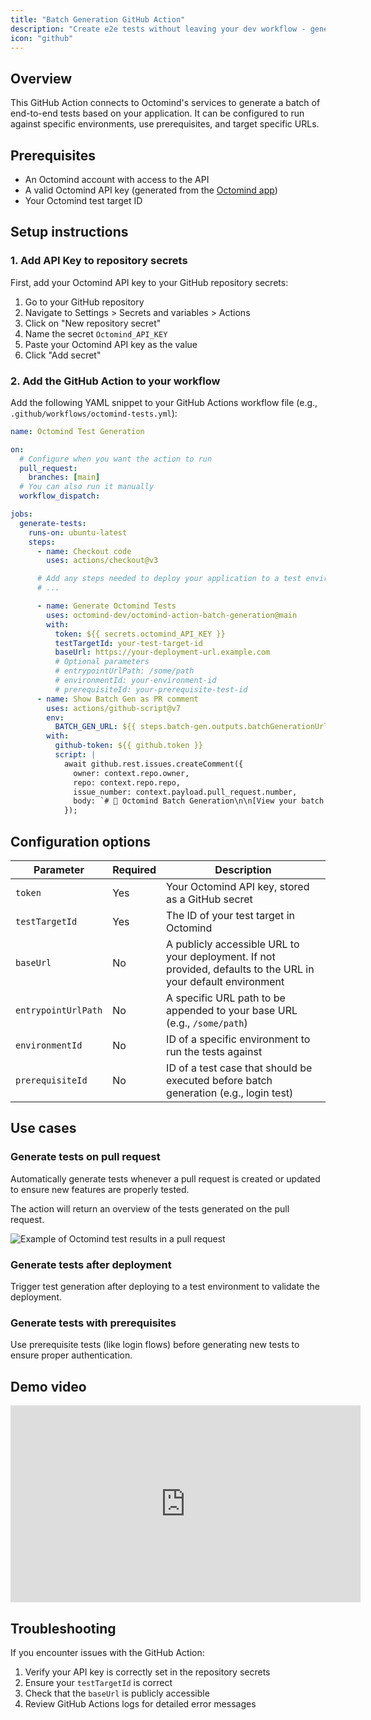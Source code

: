 ```yaml
---
title: "Batch Generation GitHub Action"
description: "Create e2e tests without leaving your dev workflow - generate them from your CI pipeline automatically"
icon: "github"
---
```


## Overview

This GitHub Action connects to Octomind's services to generate a batch of end-to-end tests based on your application. It can be configured to run against specific environments, use prerequisites, and target specific URLs.

## Prerequisites

- An Octomind account with access to the API
- A valid Octomind API key (generated from the [Octomind app](https://app.octomind.dev))
- Your Octomind test target ID

## Setup instructions

### 1. Add API Key to repository secrets

First, add your Octomind API key to your GitHub repository secrets:

1. Go to your GitHub repository
2. Navigate to Settings > Secrets and variables > Actions
3. Click on "New repository secret"
4. Name the secret `Octomind_API_KEY`
5. Paste your Octomind API key as the value
6. Click "Add secret"

### 2. Add the GitHub Action to your workflow

Add the following YAML snippet to your GitHub Actions workflow file (e.g., `.github/workflows/octomind-tests.yml`):

```yml
name: Octomind Test Generation

on:
  # Configure when you want the action to run
  pull_request:
    branches: [main]
  # You can also run it manually
  workflow_dispatch:

jobs:
  generate-tests:
    runs-on: ubuntu-latest
    steps:
      - name: Checkout code
        uses: actions/checkout@v3

      # Add any steps needed to deploy your application to a test environment
      # ...

      - name: Generate Octomind Tests
        uses: octomind-dev/octomind-action-batch-generation@main
        with:
          token: ${{ secrets.octomind_API_KEY }}
          testTargetId: your-test-target-id
          baseUrl: https://your-deployment-url.example.com
          # Optional parameters
          # entrypointUrlPath: /some/path
          # environmentId: your-environment-id
          # prerequisiteId: your-prerequisite-test-id
      - name: Show Batch Gen as PR comment
        uses: actions/github-script@v7
        env:
          BATCH_GEN_URL: ${{ steps.batch-gen.outputs.batchGenerationUrl }}
        with:
          github-token: ${{ github.token }}
          script: |
            await github.rest.issues.createComment({
              owner: context.repo.owner,
              repo: context.repo.repo,
              issue_number: context.payload.pull_request.number,
              body: `# 🐙 Octomind Batch Generation\n\n[View your batch generation results](${process.env.BATCH_GEN_URL})`,
            });
```

## Configuration options

| Parameter           | Required | Description                                                                                                    |
| ------------------- | -------- | -------------------------------------------------------------------------------------------------------------- |
| `token`             | Yes      | Your Octomind API key, stored as a GitHub secret                                                               |
| `testTargetId`      | Yes      | The ID of your test target in Octomind                                                                         |
| `baseUrl`           | No       | A publicly accessible URL to your deployment. If not provided, defaults to the URL in your default environment |
| `entrypointUrlPath` | No       | A specific URL path to be appended to your base URL (e.g., `/some/path`)                                       |
| `environmentId`     | No       | ID of a specific environment to run the tests against                                                          |
| `prerequisiteId`    | No       | ID of a test case that should be executed before batch generation (e.g., login test)                           |

## Use cases

### Generate tests on pull request

Automatically generate tests whenever a pull request is created or updated to ensure new features are properly tested.

The action will return an overview of the tests generated on the pull request.

<Frame caption="Example of Octomind test results in a pull request, screenshot 06/2023">
  <img
    src="/images/integrations/batch-gen-comment.png"
    alt="Example of Octomind test results in a pull request"
  />
</Frame>

### Generate tests after deployment

Trigger test generation after deploying to a test environment to validate the deployment.

### Generate tests with prerequisites

Use prerequisite tests (like login flows) before generating new tests to ensure proper authentication.

## Demo video

<iframe width="560" height="315" 
  src="https://www.youtube.com/embed/I8eE5Uf8IJw?si=25sS1F2q9endOP62" 
  title="Batch Generation Demo" frameborder="0" 
  allow="accelerometer; autoplay; clipboard-write; encrypted-media; gyroscope; picture-in-picture; web-share" 
  referrerpolicy="strict-origin-when-cross-origin" allowfullscreen>
</iframe>

## Troubleshooting

If you encounter issues with the GitHub Action:

1. Verify your API key is correctly set in the repository secrets
2. Ensure your `testTargetId` is correct
3. Check that the `baseUrl` is publicly accessible
4. Review GitHub Actions logs for detailed error messages
